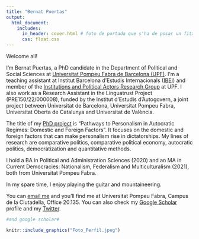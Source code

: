 ```yaml
---
title: "Bernat Puertas"
output:
  html_document:
    includes:
      in_header: cover.html # foto de portada que s'ha de posar un fitxer jpeg a la carpeta 
      css: float.css 
---
```


<p align="justify">

Welcome all!

</p>

<p align="justify">

I'm Bernat Puertas, a PhD candidate in the Department of Political and Social Sciences at [Universitat Pompeu Fabra de Barcelona (UPF)](https://www.upf.edu/web/politiques/). I'm a teaching assistant at Institut Barcelona d'Estudis Internacionals ([IBEI](https://www.ibei.org/en)) and member of the [Institutions and Political Actors Research Group](https://www.upf.edu/web/institucions-i-actors-politics) at UPF. I also work as a Research Assistant in the Linguatrust Project (PRE150/22/000008), funded by the Institut d’Estudis d’Autogovern, a joint project between Universitat de Barcelona, Universitat Pompeu Fabra, Universitat Oberta de Catalunya and Universitat de València.

</p>

<p align="justify">

The title of my [PhD project](thesis.html) is “Pathways to Personalism in Autocratic Regimes: Domestic and Foreign Factors”. It focuses on the domestic and foreign factors that can make personalism rise in dictatorships. My lines of research are comparative politics, comparative political economy, autocratic politics, democratization and quantitative methods.

</p>

<p align="justify">

I hold a BA in Political and Administration Sciences (2020) and an MA in Current Democracies: Nationalism, Federalism and Multiculturalism (2021), both from Universitat Pompeu Fabra.

</p>

<p align="justify">

In my spare time, I enjoy playing the guitar and mountaineering.

</p>

<p align="justify">

You can [email me](mailto:bernat.puertas@upf.edu) and you'll find me at Universitat Pompeu Fabra, Campus de la Ciutadella, Office 20.135. You can also check my [Google Scholar](https://scholar.google.es/citations?user=0jGbQHkAAAAJ&hl=es&authuser=3) profile and my [Twitter](https://twitter.com/bernat_puertas).

</p>

```r
#and google scholar# 
```

```r
knitr::include_graphics("Foto_Perfil.jpeg")
```
